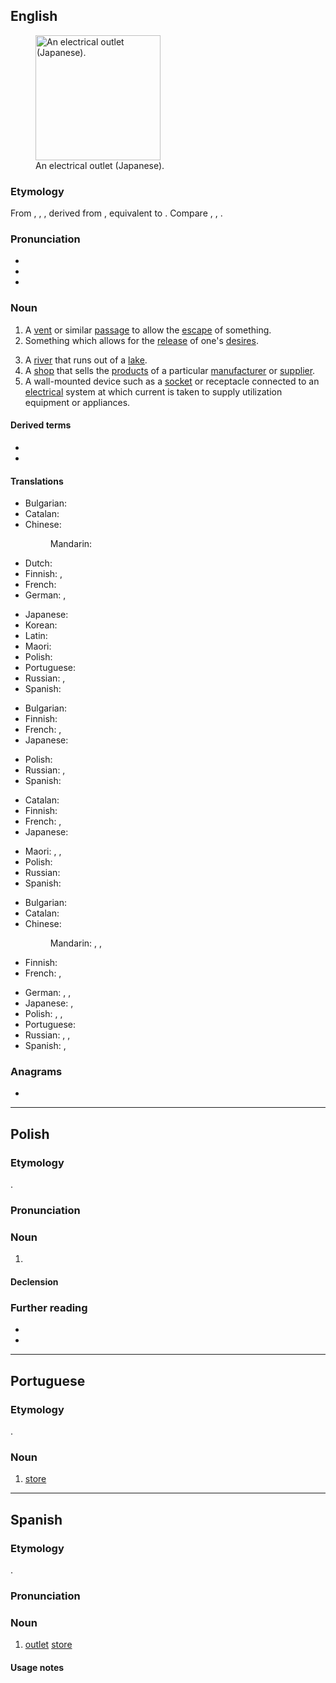 ==English==
{{wikipedia}}
[[Image:OutletGround.jpg|thumb|200px|right|An electrical outlet (Japanese).]]

===Etymology===
From {{inh|en|enm|outlete}}, {{m|enm|outeleate}}, {{m|enm|ut-lete}}, derived from {{der|en|enm|outleten|t=to allow, let out, emit}}, equivalent to {{af|en|out-|let}}. Compare {{cog|fy|útlit|t=outlet}}, {{cog|nl|uitlaat|t=outlet}}, {{cog|de|Auslass|t=outlet}}.

===Pronunciation===
* {{IPA|en|/ˈaʊtlɛt/|/ˈaʊtlɪt/}}
* {{audio|en|en-us-outlet.ogg|Audio (US)}}
* {{rhymes|en|aʊtlɛt|aʊtlɪt|s=2}}

===Noun===
{{en-noun}}

# A [[vent]] or similar [[passage]] to allow the [[escape]] of something.
# Something which allows for the [[release]] of one's [[desire]]s.
#: {{ux|en|Jamie found doing martial arts was a great '''outlet''' for her stress.}}
# A [[river]] that runs out of a [[lake]].
# A [[shop]] that sells the [[product]]s of a particular [[manufacturer]] or [[supplier]].
# A wall-mounted device such as a [[socket]] or receptacle connected to an [[electrical]] system at which current is taken to supply utilization equipment or appliances.
#: {{ux|en|I had to move the cupboard to get to the power '''outlet'''.}}

====Derived terms====
* {{l|en|media outlet}}
* {{l|en|thoracic outlet syndrome}}

====Translations====
{{trans-top|vent}}
* Bulgarian: {{t+|bg|отдушник|m}}
* Catalan: {{t+|ca|sortida|f}}
* Chinese:
*: Mandarin: {{t+|cmn|出口|tr=chūkǒu|sc=Hani}}
* Dutch: {{t+|nl|uitlaat|m}}
* Finnish: {{t+|fi|luukku}}, {{t+|fi|aukko}}
* French: {{t+|fr|conduit|f}}
* German: {{t+|de|Ausgang|m}}, {{t+|de|Auslass|m}}
{{trans-mid}}
* Japanese: {{t+|ja|出口|tr=でぐち, deguchi|sc=Jpan}}
* Korean: {{t+|ko|출구(出口)}}
* Latin: {{t|la|ēmissārium|n}}
* Maori: {{t|mi|putanga}}
* Polish: {{t+|pl|wyjście|n}}
* Portuguese: {{t+|pt|ventilação}}
* Russian: {{t+|ru|вы́ход|m}}, {{t+|ru|отду́шина|f}}
* Spanish: {{t+|es|salida|f}}
{{trans-bottom}}

{{trans-top|release of desires}}
* Bulgarian: {{t+|bg|отдушник|m}}
* Finnish: {{t+|fi|helpotus}}
* French: {{t+|fr|exutoire|m}}, {{t+|fr|issue|f}}
* Japanese: {{t|ja|捌け口|tr=はけぐち, hakeguchi|sc=Jpan}}
{{trans-mid}}
* Polish: {{t+|pl|ulga|f}}
* Russian: {{t+|ru|вы́ход|m}}, {{t+|ru|отду́шина|f}}
* Spanish: {{t+|es|desahogo}}
{{trans-bottom}}

{{trans-top|river}}
* Catalan: {{t+|ca|desguàs|m}}
* Finnish: {{t+|fi|laskujoki}}
* French: {{t+|fr|exutoire|m}}, {{t+|fr|dérivatif|m}}
* Japanese: {{t|ja|流出河川|tr=りゅうしゅつかせん, ryūshutsu-kasen|sc=Jpan}}
{{trans-mid}}
* Maori: {{t|mi|kōtore}}, {{t|mi|pūahatanga}}, {{t|mi|tāwaha}}
* Polish: {{t+|pl|odpływ|m}}
* Russian: {{t+|ru|сток|m}}
* Spanish: {{t|es|río que nace en un lago|f}}
{{trans-bottom}}

{{trans-top|shop}}
* Bulgarian: {{t|bg|промоционален магазин|m}}
* Catalan: {{t|ca|punt de venda|m}}
* Chinese:
*: Mandarin: {{t|cmn|折扣中心|tr=zhékòuzhōngxīn|sc=Hani}}, {{t|cmn|暢貨中心|sc=Hani}}, {{t|cmn|畅货中心|tr=chànghuòzhōngxīn|sc=Hani}} {{qualifier|Taiwan}}
* Finnish: {{t+|fi|liike}}
* French: {{t+|fr|magasin d’usine|m}}, {{t+|fr|franchise|f}}
{{trans-mid}}
* German: {{t|de|Direktverkauf|m}}, {{t|de|Werksverkauf|m}}, {{t|de|Direktvermarkter|m}}
* Japanese: {{t|ja|直販店|tr=ちょくはんてん, chokuhanten|sc=Jpan}}, {{t|ja|アウトレット|tr=autoretto|sc=Jpan}}
* Polish: {{t+|pl|wyprzedaż|f}}, {{t+|pl|zbyt|m}}, {{t+|pl|outlet|m}}
* Portuguese: {{t|pt|outlet|m}}
* Russian: {{t+|ru|торго́вая то́чка|f}}, {{t+|ru|магази́н|m}}, {{t+|ru|а́утлет|m}}
* Spanish: {{t|es|minorista de marca|m}}, {{t|es|al-bolsillo|m}}
{{trans-bottom}}

{{trans-see|wall socket}}

===Anagrams===
* {{anagrams|en|a=elottu|let out|let-out}}

----

==Polish==
{{wp|lang=pl}}

===Etymology===
{{ubor|pl|en|outlet}}.

===Pronunciation===
{{pl-p|autlet|h=ou.tlet}}

===Noun===
{{pl-noun|m-in}}

# {{l|en|outlet}} {{gl|shop}}

====Declension====
{{pl-decl-noun-m-in}}

===Further reading===
* {{R:pl:WSJP}}
* {{R:pl:PWN}}

{{c|pl|Shops}}

----

==Portuguese==

===Etymology===
{{ubor|pt|en|outlet}}.

===Noun===
{{pt-noun|m|#s}}

# {{l|en|outlet}} [[store]]

----

==Spanish==

===Etymology===
{{ubor|es|en|outlet}}.

===Pronunciation===
{{es-IPA|áutlet}}

===Noun===
{{es-noun|m}}

# [[#English|outlet]] [[store]]

====Usage notes====
{{es-unadapted}}